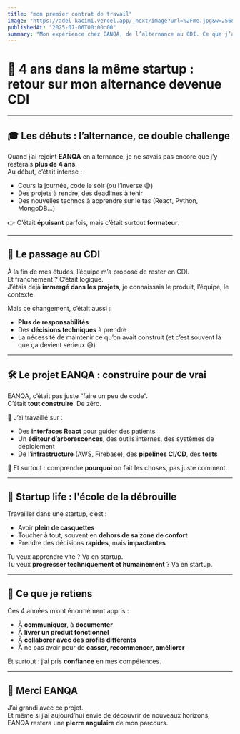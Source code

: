 ```yaml
---
title: "mon premier contrat de travail"
image: "https://adel-kacimi.vercel.app/_next/image?url=%2Fme.jpg&w=256&q=75"
publishedAt: "2025-07-06T00:00:00"
summary: "Mon expérience chez EANQA, de l’alternance au CDI. Ce que j’ai appris, les défis du quotidien, et pourquoi une startup peut être une école incroyable."
---
```


# 🚀 4 ans dans la même startup : retour sur mon alternance devenue CDI

---

## 🎓 Les débuts : l’alternance, ce double challenge

Quand j’ai rejoint **EANQA** en alternance, je ne savais pas encore que j’y resterais **plus de 4 ans**.  
Au début, c’était intense :

- Cours la journée, code le soir (ou l’inverse 😅)
- Des projets à rendre, des deadlines à tenir
- Des nouvelles technos à apprendre sur le tas (React, Python, MongoDB…)

👉 C’était **épuisant** parfois, mais c’était surtout **formateur**.

---

## 💼 Le passage au CDI

À la fin de mes études, l’équipe m’a proposé de rester en CDI.  
Et franchement ? C’était logique.  
J’étais déjà **immergé dans les projets**, je connaissais le produit, l’équipe, le contexte.

Mais ce changement, c’était aussi :

- **Plus de responsabilités**
- Des **décisions techniques** à prendre
- La nécessité de maintenir ce qu’on avait construit (et c’est souvent là que ça devient sérieux 😅)

---

## 🛠 Le projet EANQA : construire pour de vrai

EANQA, c’était pas juste “faire un peu de code”.  
C’était **tout construire**. De zéro.

🔧 J’ai travaillé sur :

- Des **interfaces React** pour guider des patients
- Un **éditeur d’arborescences**, des outils internes, des systèmes de déploiement
- De l’**infrastructure** (AWS, Firebase), des **pipelines CI/CD**, des **tests**

🧠 Et surtout : comprendre **pourquoi** on fait les choses, pas juste comment.

---

## 🌱 Startup life : l'école de la débrouille

Travailler dans une startup, c’est :

- Avoir **plein de casquettes**
- Toucher à tout, souvent en **dehors de sa zone de confort**
- Prendre des décisions **rapides**, mais **impactantes**

Tu veux apprendre vite ? Va en startup.  
Tu veux **progresser techniquement et humainement** ? Va en startup.

---

## 🤝 Ce que je retiens

Ces 4 années m’ont énormément appris :

- À **communiquer**, à **documenter**
- À **livrer un produit fonctionnel**
- À **collaborer avec des profils différents**
- À ne pas avoir peur de **casser, recommencer, améliorer**

Et surtout : j’ai pris **confiance** en mes compétences.

---

## 🙏 Merci EANQA

J’ai grandi avec ce projet.  
Et même si j’ai aujourd’hui envie de découvrir de nouveaux horizons, EANQA restera une **pierre angulaire** de mon parcours.
